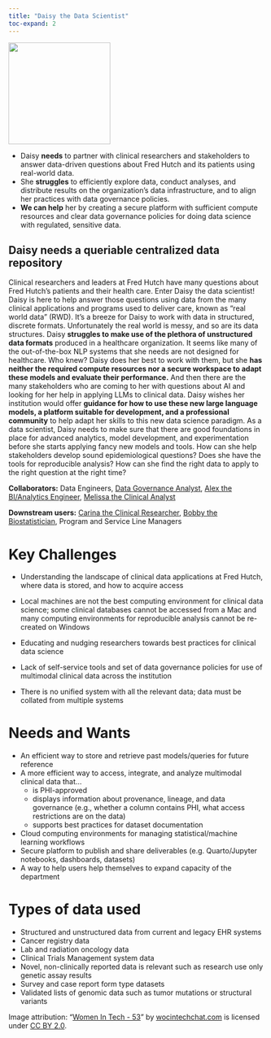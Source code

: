 ```yaml
---
title: "Daisy the Data Scientist"
toc-expand: 2
---
```


::: grid
::: {.g-col-12 .g-col-xl-3}
<img src="/img/daisy.jpg" width="200" height="200"/>
:::

::: {.g-col-12 .g-col-xl-8}
-   Daisy **needs** to partner with clinical researchers and stakeholders to answer data-driven questions about Fred Hutch and its patients using real-world data.
-   She **struggles** to efficiently explore data, conduct analyses, and distribute results on the organization’s data infrastructure, and to align her practices with data governance policies. 
-   **We can help** her by creating a secure platform with sufficient compute resources and clear data governance policies for doing data science with regulated, sensitive data. 
:::
:::

::: lightblue-highlight
## Daisy needs a queriable centralized data repository

Clinical researchers and leaders at Fred Hutch have many questions about Fred Hutch’s patients and their health care. Enter Daisy the data scientist! Daisy is here to help answer those questions using data from the many clinical applications and programs used to deliver care, known as “real world data” (RWD). It's a breeze for Daisy to work with data in structured, discrete formats. Unfortunately the real world is messy, and so are its data structures. Daisy **struggles to make use of the plethora of unstructured data formats** produced in a healthcare organization. It seems like many of the out-of-the-box NLP systems that she needs are not designed for healthcare. Who knew? Daisy does her best to work with them, but she **has neither the required compute resources nor a secure workspace to adapt these models and evaluate their performance.** And then there are the many stakeholders who are coming to her with questions about AI and looking for her help in applying LLMs to clinical data. Daisy wishes her institution would offer **guidance for how to use these new large language models, a platform suitable for development, and a professional community** to help adapt her skills to this new data science paradigm. As a data scientist, Daisy needs to make sure that there are good foundations in place for advanced analytics, model development, and experimentation before she starts applying fancy new models and tools. How can she help stakeholders develop sound epidemiological questions? Does she have the tools for reproducible analysis? How can she find the right data to apply to the right question at the right time?  
:::

::: darkblue-highlight
**Collaborators:** Data Engineers, [Data Governance Analyst](/family/cards/DJ-data-governance-analyst.html), [Alex the BI/Analytics Engineer](/family/cards/Alex-the-bi-analytics-engineer.html), [Melissa the Clinical Analyst](/family/cards/melissa-clinical-analyst.html)

**Downstream users:** [Carina the Clinical Researcher](/family/cards/Carina-the-clinical-researcher.html), [Bobby the Biostatistician](/family/cards/Bobby-the-biostatistician.html), Program and Service Line Managers
:::


# Key Challenges

-   Understanding the landscape of clinical data applications at Fred Hutch, where data is stored, and how to acquire access  

-   Local machines are not the best computing environment for clinical data science; some clinical databases cannot be accessed from a Mac and many computing environments for reproducible analysis cannot be re-created on Windows  

-   Educating and nudging researchers towards best practices for clinical data science  

-   Lack of self-service tools and set of data governance policies for use of multimodal clinical data across the institution  

-   There is no unified system with all the relevant data; data must be collated from multiple systems  

# Needs and Wants

-   An efficient way to store and retrieve past models/queries for future reference
-   A more efficient way to access, integrate, and analyze multimodal clinical data that...
    -   is PHI-approved
    -   displays information about provenance, lineage, and data governance (e.g., whether a column contains PHI, what access restrictions are on the data)
    -   supports best practices for dataset documentation
-   Cloud computing environments for managing statistical/machine learning workflows
-   Secure platform to publish and share deliverables (e.g. Quarto/Jupyter notebooks, dashboards, datasets)
-   A way to help users help themselves to expand capacity of the department


# Types of data used

-   Structured and unstructured data from current and legacy EHR systems 
-   Cancer registry data
-   Lab and radiation oncology data
-   Clinical Trials Management system data
-   Novel, non-clinically reported data is relevant such as research use only genetic assay results
-   Survey and case report form type datasets
-   Validated lists of genomic data such as tumor mutations or structural variants

<div>

Image attribution: "[Women In Tech - 53](https://www.flickr.com/photos/136629440@N06/22344625928)" by [wocintechchat.com](https://www.flickr.com/photos/136629440@N06) is licensed under [CC BY 2.0](https://creativecommons.org/licenses/by/2.0/?ref=openverse).

</div>
